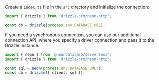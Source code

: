 
Create a `index.ts` file in the `src` directory and initialize the connection:

```typescript
import { drizzle } from 'drizzle-orm/neon-http';

const db = drizzle(process.env.DATABASE_URL);
```

If you need a synchronous connection, you can use our additional connection API, 
where you specify a driver connection and pass it to the Drizzle instance.

```typescript
import { neon } from '@neondatabase/serverless';
import { drizzle } from 'drizzle-orm/neon-http';

const sql = neon(process.env.DATABASE_URL!);
const db = drizzle({ client: sql });
```